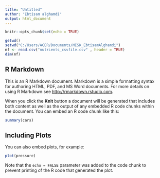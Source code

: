 ---
title: "Untitled"
author: "Ebtisam alghamdi"
output: html_document
---

```{r setup, include=FALSE}
knitr::opts_chunk$set(echo = TRUE)
```
```{r}
getwd()
setwd("C:/Users/ACER/Documents/MISK_EbtisamAlghamdi")
nf <- read.csv("nutrients_csvfile.csv" , header = TRUE)
dim(nf)
```


## R Markdown

This is an R Markdown document. Markdown is a simple formatting syntax for authoring HTML, PDF, and MS Word documents. For more details on using R Markdown see <http://rmarkdown.rstudio.com>.

When you click the **Knit** button a document will be generated that includes both content as well as the output of any embedded R code chunks within the document. You can embed an R code chunk like this:

```{r cars}
summary(cars)
```

## Including Plots

You can also embed plots, for example:

```{r pressure, echo=FALSE}
plot(pressure)
```

Note that the `echo = FALSE` parameter was added to the code chunk to prevent printing of the R code that generated the plot.
